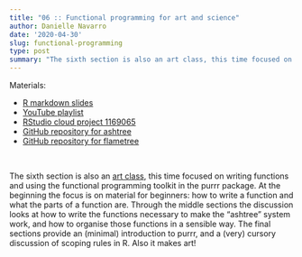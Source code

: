 ```yaml
---
title: "06 :: Functional programming for art and science"
author: Danielle Navarro
date: '2020-04-30'
slug: functional-programming
type: post
summary: "The sixth section is also an art class, this time focused on writing functions and using the functional programming toolkit in the purrr package. There is also some art though, I promise!"
---
```


<i class="fa fa-link"></i> Materials:

- [R markdown slides](functionality)
- [YouTube playlist](https://www.youtube.com/playlist?list=PLRPB0ZzEYegPHHji3tBw2U4yp-DxMrUkB)
- [RStudio cloud project 1169065](https://rstudio.cloud/project/1169065)
- [GitHub repository for ashtree](https://github.com/djnavarro/ashtree)
- [GitHub repository for flametree](https://github.com/djnavarro/flametree)

<br>

The sixth section is also an [art class](functionality), this time focused on writing functions and using the functional programming toolkit in the purrr package. At the beginning the focus is on material for beginners: how to write a function and what the parts of a function are. Through the middle sections the discussion looks at how to write the functions necessary to make the "ashtree" system work, and how to organise those functions in a sensible way. The final sections provide an (minimal) introduction to purrr, and a (very) cursory discussion of scoping rules in R. Also it makes art!


